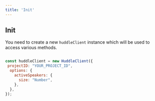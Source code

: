 ```yaml
---
title: 'Init'
---
```


## Init 

You need to create a new `huddleClient` instance which will be used to access various methods. 

```js

const huddleClient = new HuddleClient({
 projectID: "YOUR_PROJECT_ID",
  options: {
    activeSpeakers: {
      size: "Number",
    },
  },
});
```
